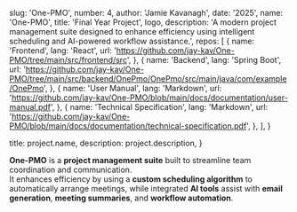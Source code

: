 
  slug: 'One-PMO',
  number: 4,
  author: 'Jamie Kavanagh',
  date: '2025',
  name: 'One-PMO',
  title: 'Final Year Project',
  logo,
  description:
    'A modern project management suite designed to enhance efficiency using intelligent scheduling and AI-powered workflow assistance.',
  repos: [
    {
      name: 'Frontend',
      lang: 'React',
      url: 'https://github.com/jay-kav/One-PMO/tree/main/src/frontend/src',
    },
    {
      name: 'Backend',
      lang: 'Spring Boot',
      url: 'https://github.com/jay-kav/One-PMO/tree/main/src/backend/OnePmo/OnePmo/src/main/java/com/example/OnePmo',
    },
    {
      name: 'User Manual',
      lang: 'Markdown',
      url: 'https://github.com/jay-kav/One-PMO/blob/main/docs/documentation/user-manual.pdf',
    },
    {
      name: 'Technical Specification',
      lang: 'Markdown',
      url: 'https://github.com/jay-kav/One-PMO/blob/main/docs/documentation/technical-specification.pdf',
    },
  ],
}

  title: project.name,
  description: project.description,
}



**One-PMO** is a **project management suite** built to streamline team coordination and communication.  
It enhances efficiency by using a **custom scheduling algorithm** to automatically arrange meetings, while integrated **AI tools** assist with **email generation**, **meeting summaries**, and **workflow automation**.
